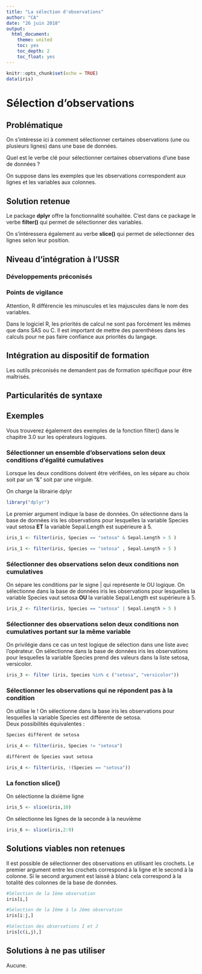 ---
title: "La sélection d'observations"
author: "CA"
date: "26 juin 2018"
output:
  html_document:
    theme: united
    toc: yes
    toc_depth: 2
    toc_float: yes
---

```{r setup, include=FALSE}
knitr::opts_chunk$set(echo = TRUE)
data(iris)
```
# Sélection d'observations

## Problématique

On s'intéresse ici à comment sélectionner certaines observations (une ou plusieurs lignes) dans une base de données.

Quel est le verbe clé pour sélectionner certaines observations d'une base de données ?

On suppose dans les exemples que les observations correspondent aux lignes et les variables aux colonnes.

## Solution retenue

Le package **dplyr** offre la fonctionnalité souhaitée.
C'est dans ce package le verbe **filter()** qui permet de sélectionner des variables.

On s'intéressera également au verbe **slice()** qui permet de sélectionner des lignes selon leur position.

## Niveau d'intégration à l'USSR

### Développements préconisés


### Points de vigilance

Attention, R différencie les minuscules et les majuscules dans le nom des variables.

Dans le logiciel R, les priorités de calcul ne sont pas forcément les mêmes que dans SAS ou C.
Il est important de mettre des parenthèses dans les calculs pour ne pas faire confiance aux priorités du langage.

## Intégration au dispositif de formation

Les outils préconisés ne demandent pas de formation spécifique pour être maîtrisés.

## Particularités de syntaxe


## Exemples

Vous trouverez également des exemples de la fonction filter() dans le chapitre 3.0 sur les opérateurs logiques.

### Sélectionner un ensemble d'observations selon deux conditions d'égalité cumulatives

Lorsque les deux conditions doivent être vérifiées, on les sépare au choix soit par un "&" soit par une virgule.

On charge la librairie dplyr

```{r init,echo=FALSE,message=FALSE}
library("dplyr")
```
Le premier argument indique la base de données.
On sélectionne dans la base de données iris les observations pour lesquelles la variable Species vaut setosa **ET** la variable Sepal.Length est supérieure à 5.

```{r filter ET}

iris_1 <- filter(iris, Species == "setosa" & Sepal.Length > 5 )

iris_1 <- filter(iris, Species == "setosa" , Sepal.Length > 5 )

```

### Sélectionner des observations selon deux conditions non cumulatives

On sépare les conditions par le signe | qui représente le OU logique.
On sélectionne dans la base de données iris les observations pour lesquelles la variable Species vaut setosa **OU** la variable Sepal.Length est supérieure à 5.

```{r filter OU}

iris_2 <- filter(iris, Species == "setosa" | Sepal.Length > 5 )

```

### Sélectionner des observations selon deux conditions non cumulatives portant sur la même variable

On privilégie dans ce cas un test logique de sélection dans une liste avec l'opérateur.
On sélectionne dans la base de données iris les observations pour lesquelles la variable Species prend des valeurs dans la liste setosa, versicolor.

```{r filter dans liste}

iris_3 <- filter (iris, Species %in% c ("setosa", "versicolor"))

```

### Sélectionner les observations qui ne répondent pas à la condition

On utilise le !
On sélectionne dans la base iris les observations pour lesquelles la variable Species est différente de setosa.  
Deux possibilités équivalentes :

```{r n'est pas}
Species différent de setosa

iris_4 <- filter(iris, Species != "setosa")

différent de Species vaut setosa

iris_4 <- filter(iris, !(Species == "setosa"))

```

### La fonction slice()

On sélectionne la dixième ligne 

```{r slice}

iris_5 <- slice(iris,10)

```

On sélectionne les lignes de la seconde à la neuvième

```{r slice}

iris_6 <- slice(iris,2:9)

```


## Solutions viables non retenues

Il est possible de sélectionner des observations en utilisant les crochets.
Le premier argument entre les crochets correspond à la ligne et le second à la colonne.
Si le second argument est laissé à blanc cela correspond à la totalité des colonnes de la base de données.

```{r crochets}

#Sélection de la Ième observation
iris[i,]

#Sélection de la Ième à la Jème observation
iris[i:j,]

#Sélection des observations I et J
iris[c(i,j),]

```


## Solutions à ne pas utiliser

Aucune.
